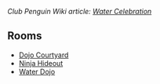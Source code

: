''Club Penguin Wiki article: [[clubpenguinwiki:Water Celebration|Water Celebration]]''

==Rooms==
*[[Media:WaterCelebrationDojoext.swf|Dojo Courtyard]]
*[[Media:WaterCelebrationDojohide.swf|Ninja Hideout]]
*[[Media:WaterCelebrationDojowater.swf|Water Dojo]]

